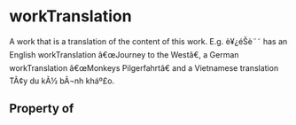 # workTranslation

A work that is a translation of the content of this work. E.g. è¥¿éŠè¨˜ has an English workTranslation â€œJourney to the Westâ€, a German workTranslation â€œMonkeys Pilgerfahrtâ€ and a Vietnamese  translation TÃ¢y du kÃ½ bÃ¬nh kháº£o.

## Property of



